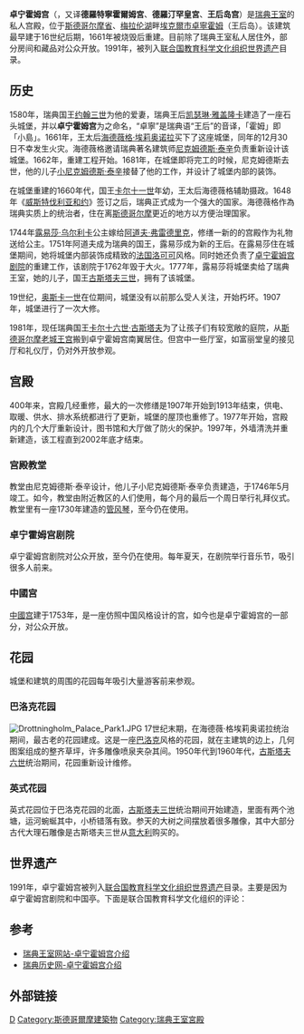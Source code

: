 {{世界文化遗产概要表
| site_img = Image:Drottningholm_Palace_(by_Pudelek)_3.jpg
| site_img_capt = 卓宁霍姆宫
| site_img_width = 350px
| zh_name = 卓宁霍姆王家领地
| en_name = Royal Domain of Drottningholm
| fr_name = Domaine royal de Drottningholm
| country = {{SWE}}
| Region = 欧洲和北美地区
| criterion_c = (iv)
| rg_year = 1991年
| ex_rg_year = 
| Danger_year = 
| remarks = 
| ID = 559
| org_url = http://whc.unesco.org/en/list/559
| map_img = 
| map_img_width = 250px
}}

'''卓宁霍姆宫'''（{{lang-sv|'''Drottningholms slott'''}}，又译'''德羅特寧霍爾姆宮'''、'''德羅汀罕皇宮 '''、'''王后岛宫'''）是[[瑞典王室|瑞典王室]]的私人宫殿，位于[[斯德哥尔摩省|斯德哥尔摩省]]、[[梅拉伦湖|梅拉伦湖]]畔[[埃克爾市|埃克爾市]][[卓寧霍姆|卓寧霍姆]]（王后岛）。该建筑最早建于16世纪后期，1661年被烧毁后重建。目前除了瑞典王室私人居住外，部分房间和藏品对公众开放。1991年，被列入[[联合国教育科学文化组织|联合国教育科学文化组织]][[世界遗产|世界遗产]]目录。

==历史==
1580年，瑞典国王[[约翰三世_(瑞典)|约翰三世]]为他的爱妻，瑞典王后[[凯瑟琳·雅盖隆卡|凯瑟琳·雅盖隆卡]]建造了一座石头城堡，并以'''卓宁霍姆宫'''为之命名，“卓寧”是瑞典语“王后”的音译，「霍姆」即「小島」。1661年，王太后[[海德薇格·埃莉奥诺拉|海德薇格·埃莉奥诺拉]]买下了这座城堡，同年的12月30日不幸发生火灾。海德薇格邀请瑞典著名建筑师[[尼克姆德斯·泰辛|尼克姆德斯·泰辛]]负责重新设计该城堡。1662年，重建工程开始。1681年，在城堡即将完工的时候，尼克姆德斯去世，他的儿子[[小尼克姆德斯·泰辛|小尼克姆德斯·泰辛]]接替了他的工作，并设计了城堡内部的装饰。

在城堡重建的1660年代，国王[[卡尔十一世|卡尔十一世]]年幼，王太后海德薇格辅助摄政。1648年《[[威斯特伐利亚和约|威斯特伐利亚和约]]》签订之后，瑞典正式成为一个强大的国家。海德薇格作為瑞典实质上的统治者，住在离[[斯德哥尔摩|斯德哥尔摩]]更近的地方以方便治理国家。

1744年[[露易莎·乌尔利卡|露易莎·乌尔利卡]]公主嫁给[[阿道夫·弗雷德里克|阿道夫·弗雷德里克]]，修缮一新的的宫殿作为礼物送给公主。1751年阿道夫成为瑞典的国王，露易莎成为新的王后。在露易莎住在城堡期间，她将城堡内部装饰成精致的[[法国|法国]][[洛可可|洛可可]]风格。同时她还负责了[[卓宁霍姆宫剧院|卓宁霍姆宫剧院]]的重建工作，该剧院于1762年毁于大火。1777年，露易莎将城堡卖给了瑞典王室，她的儿子，国王[[古斯塔夫三世|古斯塔夫三世]]，拥有了该城堡。

19世纪，[[奥斯卡一世|奥斯卡一世]]在位期间，城堡没有以前那么受人关注，开始朽坏。1907年，城堡进行了一次大修。

1981年，现任瑞典国王[[卡尔十六世·古斯塔夫|卡尔十六世·古斯塔夫]]为了让孩子们有较宽敞的庭院，从[[斯德哥尔摩王宫|斯德哥尔摩老城王宫]]搬到卓宁霍姆宫南翼居住。但宫中一些厅室，如富丽堂皇的接见厅和礼仪厅，仍对外开放参观。

==宫殿==
400年来，宫殿几经重修，最大的一次修缮是1907年开始到1913年结束，供电、取暖、供水、排水系统都进行了更新，城堡的屋顶也重修了。1977年开始，宫殿内的几个大厅重新设计，图书馆和大厅做了防火的保护。1997年，外墙清洗并重新建造，该工程直到2002年底才结束。
{{Gallery
|File:Drottningholms slottskyrka 2006a.jpg|宫殿教堂
|File:Drottningholm Palace Theatre.JPG|卓宁霍姆宫剧院
|File:Kina slott.JPG|中國宫
}}
===宫殿教堂===
教堂由尼克姆德斯·泰辛设计，他儿子小尼克姆德斯·泰辛负责建造，于1746年5月竣工。如今，教堂由附近教区的人们使用，每个月的最后一个周日举行礼拜仪式。教堂里有一座1730年建造的[[管风琴|管风琴]]，至今仍在使用。

===卓宁霍姆宫剧院===
{{main|卓宁霍姆宫剧院}}
卓宁霍姆宫剧院对公众开放，至今仍在使用。每年夏天，在剧院举行音乐节，吸引很多人前来。

===中國宫===
{{main|中國宫}}
[[中國宫|中國宫]]建于1753年，是一座仿照中国风格设计的宫，如今也是卓宁霍姆宫的一部分，对公众开放。

==花园==
城堡和建筑的周围的花园每年吸引大量游客前来参观。

===巴洛克花园===
[[File:Drottningholm_Palace_Park1.JPG|thumb]]
17世纪末期，在海德薇·格埃莉奥诺拉统治期间，最古老的花园建成。这是一座[[巴洛克|巴洛克]]风格的花园，就在主建筑的边上，几何图案组成的整齐草坪，许多雕像喷泉夹杂其间。1950年代到1960年代，[[古斯塔夫六世|古斯塔夫六世]]统治期间，花园重新设计维修。

===英式花园===
英式花园位于巴洛克花园的北面，[[古斯塔夫三世|古斯塔夫三世]]统治期间开始建造，里面有两个池塘，运河蜿蜒其中，小桥错落有致。参天的大树之间摆放着很多雕像，其中大部分古代大理石雕像是古斯塔夫三世从[[意大利|意大利]]购买的。

==世界遗产==
1991年，卓宁霍姆宫被列入[[联合国教育科学文化组织|联合国教育科学文化组织]][[世界遗产|世界遗产]]目录。主要是因为卓宁霍姆宫剧院和中国亭。下面是联合国教育科学文化组织的评论：

{{cquote|卓宁霍姆王家领地位于[[斯德哥尔摩|斯德哥尔摩]]郊区的[[梅拉伦湖|梅拉伦湖]]畔。它带有宫殿、保存完好的剧院（1766年建造）、中国亭和花园，是18世纪自[[凡尔赛宫|凡尔赛宫]]得到灵感的北欧王家居所的最佳样本。<br>英文原文：The Royal Domain of Drottningholm stands on an island in Lake Mälar in a suburb of Stockholm. With its palace , perfectly preserved theatre (built in 1766), Chinese pavilion and gardens, it is the finest example of an 18th-century northern European royal residence inspired by the Palace of Versailles.}}

==参考==
*[https://web.archive.org/web/20090228213505/http://www.royalcourt.se/royalcourt/theroyalpalaces/drottningholmpalace/otherlanguages/drhinchinese.4.396160511584257f2180005192.html 瑞典王室网站-卓宁霍姆宫介绍]{{zh}}
*[https://web.archive.org/web/20071214100451/http://www.historiesajten.se/slottdetalj.asp?id=1 瑞典历史网-卓宁霍姆宫介绍]{{sv}}

== 外部链接 ==
{{commons|Drottningholms slott}}

{{瑞典世界遗产}}
{{瑞典王宮}}

[[Category:瑞典世界遗产|D]]
[[Category:斯德哥爾摩建築物|Category:斯德哥爾摩建築物]]
[[Category:瑞典王室宮殿|Category:瑞典王室宮殿]]